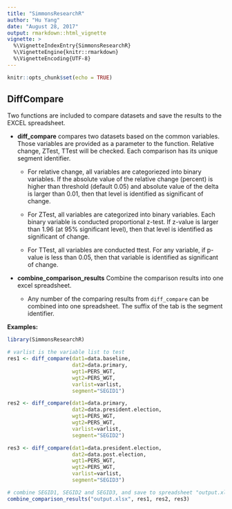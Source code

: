 ```yaml
---
title: "SimmonsResearchR"
author: "Hu Yang"
date: "August 28, 2017"
output: rmarkdown::html_vignette
vignette: >
  %\VignetteIndexEntry{SimmonsResearchR}
  %\VignetteEngine{knitr::rmarkdown}
  %\VignetteEncoding{UTF-8}
---
```


```r
knitr::opts_chunk$set(echo = TRUE)
```

## DiffCompare

Two functions are included to compare datasets and save the results to the EXCEL spreadsheet.

* **diff_compare** compares two datasets based on the common variables. Those variables are provided as a parameter to the function. Relative change, ZTest, TTest will be checked. Each comparison has its unique segment identifier.

    - For relative change, all variables are categoriezed into binary variables. If the absolute value of the relative change (percent) is higher than threshold (default 0.05) and absolute value of the delta is larger than 0.01, then that level is identified as significant of change.

    - For ZTest, all variables are categorized into binary variables. Each binary variable is conducted proportional z-test. If z-value is larger than 1.96 (at 95% significant level), then that level is identified as significant of change.

    - For TTest, all variables are conducted ttest. For any variable, if p-value is less than 0.05, then that variable is identified as significant of change.

* **combine_comparison_results** Combine the comparison results into one excel spreadsheet.
    - Any number of the comparing results from `diff_compare` can be combined into one spreadsheet. The suffix of the tab is the segment identifier.
   
**Examples:**
```r

library(SimmonsResearchR)

# varlist is the variable list to test
res1 <- diff_compare(dat1=data.baseline, 
                     dat2=data.primary, 
                     wgt1=PERS_WGT, 
                     wgt2=PERS_WGT, 
                     varlist=varlist, 
                     segment="SEGID1")

res2 <- diff_compare(dat1=data.primary, 
                     dat2=data.president.election, 
                     wgt1=PERS_WGT, 
                     wgt2=PERS_WGT, 
                     varlist=varlist, 
                     segment="SEGID2")

res3 <- diff_compare(dat1=data.president.election, 
                     dat2=data.post.election, 
                     wgt1=PERS_WGT, 
                     wgt2=PERS_WGT, 
                     varlist=varlist, 
                     segment="SEGID3")

# combine SEGID1, SEGID2 and SEGID3, and save to spreadsheet "output.xlsx""
combine_comparison_results("output.xlsx", res1, res2, res3)


```    
